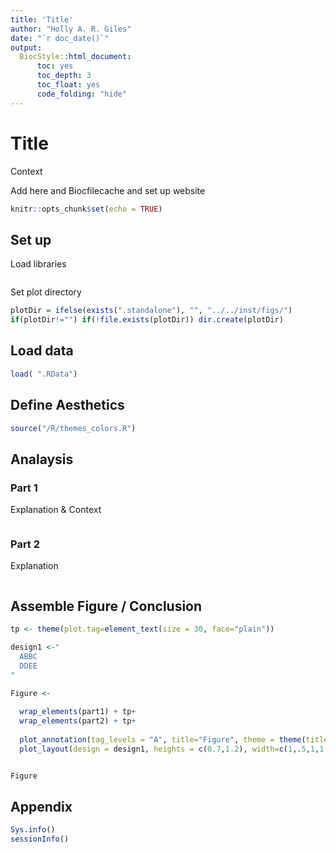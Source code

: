 ```yaml
---
title: 'Title'
author: "Holly A. R. Giles"
date: "`r doc_date()`"
output:
  BiocStyle::html_document:
      toc: yes
      toc_depth: 3
      toc_float: yes
      code_folding: "hide" 
---
```


# Title

Context

Add here and Biocfilecache and set up website 


```r
knitr::opts_chunk$set(echo = TRUE)
```

## Set up 
Load libraries
```r

```

Set plot directory
```r

plotDir = ifelse(exists(".standalone"), "", "../../inst/figs/") 
if(plotDir!="") if(!file.exists(plotDir)) dir.create(plotDir)

```


## Load data  
```r

load( ".RData")

```


## Define Aesthetics
```r

source("/R/themes_colors.R")

```

## Analaysis
### Part 1    
Explanation & Context 
```r

```


### Part 2
Explanation
```r

```


## Assemble Figure / Conclusion
```r

tp <- theme(plot.tag=element_text(size = 30, face="plain"))

design1 <-"
  ABBC
  DDEE
"

Figure <-
  
  wrap_elements(part1) + tp+
  wrap_elements(part2) + tp+
  
  plot_annotation(tag_levels = "A", title="Figure", theme = theme(title=element_text(size = 20))) +
  plot_layout(design = design1, heights = c(0.7,1.2), width=c(1,.5,1,1.1))


Figure
```


## Appendix
```r

Sys.info()
sessionInfo()

```